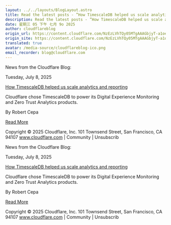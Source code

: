 ```yaml
---
layout: ../../layouts/BlogLayout.astro
title: Read the latest posts - ”How TimescaleDB helped us scale analytics and reporting”
description: Read the latest posts - ”How TimescaleDB helped us scale analytics and reporting”
date: 星期三 05 下午 七月 9o 2025
author: cloudflareblog
origin_url: https://content.cloudflare.com/NzEzLVhTQy05MTgAAAGbjyT-a1oedXmBLdO5i2gp2F2Y4wIa7PA7WDKMEksQf4bMMEZgjKBPnlQgbMvTSgoFZgNp1vY=
origin_site: https://content.cloudflare.com/NzEzLVhTQy05MTgAAAGbjyT-a1oedXmBLdO5i2gp2F2Y4wIa7PA7WDKMEksQf4bMMEZgjKBPnlQgbMvTSgoFZgNp1vY=
translated: true
avatar: /media-source/cloudflareblog-ico.png
email_recorder: blog@cloudflare.com
---
```



<Reference client:only="react" title="Read the latest posts - ”How TimescaleDB helped us scale analytics and reporting”" url="https://content.cloudflare.com/NzEzLVhTQy05MTgAAAGbjyT-a1oedXmBLdO5i2gp2F2Y4wIa7PA7WDKMEksQf4bMMEZgjKBPnlQgbMvTSgoFZgNp1vY=" />

<Detail client:only="react">
	News from the Cloudflare Blog:

Tuesday, July 8, 2025

[How TimescaleDB helped us scale analytics and reporting](https://content.cloudflare.com/NzEzLVhTQy05MTgAAAGbjyT-a1oedXmBLdO5i2gp2F2Y4wIa7PA7WDKMEksQf4bMMEZgjKBPnlQgbMvTSgoFZgNp1vY=)

Cloudflare chose TimescaleDB to power its Digital Experience Monitoring and Zero Trust Analytics products.

By Robert Cepa

[Read More](https://content.cloudflare.com/NzEzLVhTQy05MTgAAAGbjyT-a1oedXmBLdO5i2gp2F2Y4wIa7PA7WDKMEksQf4bMMEZgjKBPnlQgbMvTSgoFZgNp1vY=)

Copyright © 2025 Cloudflare, Inc. 101 Townsend Street, San Francisco, CA 94107 www.cloudflare.com | Community | Unsubscrib
</Detail>

News from the Cloudflare Blog:

Tuesday, July 8, 2025

[How TimescaleDB helped us scale analytics and reporting](https://content.cloudflare.com/NzEzLVhTQy05MTgAAAGbjyT-a1oedXmBLdO5i2gp2F2Y4wIa7PA7WDKMEksQf4bMMEZgjKBPnlQgbMvTSgoFZgNp1vY=)

Cloudflare chose TimescaleDB to power its Digital Experience Monitoring and Zero Trust Analytics products.

By Robert Cepa

[Read More](https://content.cloudflare.com/NzEzLVhTQy05MTgAAAGbjyT-a1oedXmBLdO5i2gp2F2Y4wIa7PA7WDKMEksQf4bMMEZgjKBPnlQgbMvTSgoFZgNp1vY=)

Copyright © 2025 Cloudflare, Inc. 101 Townsend Street, San Francisco, CA 94107 www.cloudflare.com | Community | Unsubscrib


